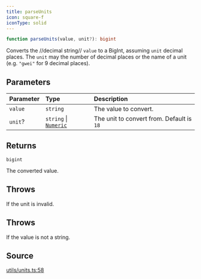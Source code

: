 ```yaml
---
title: parseUnits
icon: square-f
iconType: solid
---
```


```ts
function parseUnits(value, unit?): bigint
```

Converts the //decimal string// `value` to a BigInt, assuming `unit` decimal places. The `unit` may the number of
decimal places or the name of a unit (e.g. `"gwei"` for 9 decimal places).

## Parameters

| Parameter | Type | Description |
| :------ | :------ | :------ |
| `value` | `string` | The value to convert. |
| `unit`? | `string` \| [`Numeric`](/content/type-aliases/Numeric) | The unit to convert from. Default is `18` |

## Returns

`bigint`

The converted value.

## Throws

If the unit is invalid.

## Throws

If the value is not a string.

## Source

[utils/units.ts:58](https://github.com/dominant-strategies/quais.js/blob/3fde6763235c7029b19260e352cfa6956f8b8444/src/utils/units.ts#L58)
